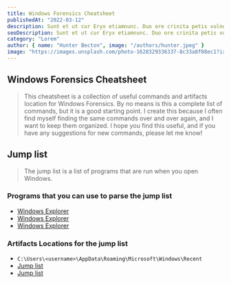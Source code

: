 ```yaml
---
title: Windows Forensics Cheatsheet
publishedAt: "2022-03-12"
description: Sunt et ut cur Eryx etiamnunc. Duo ore crinita petis vulneribus opus Ophionides est umbra nobilis radicibus ferrugine virentem nec. .
seoDescription: Sunt et ut cur Eryx etiamnunc. Duo ore crinita petis vulneribus opus Ophionides est umbra nobilis radicibus ferrugine virentem nec.
category: "Lorem"
author: { name: "Hunter Becton", image: "/authors/hunter.jpeg" }
image: "https://images.unsplash.com/photo-1628329336337-8c33a8f08ec1?ixlib=rb-1.2.1&ixid=MnwxMjA3fDB8MHxwaG90by1wYWdlfHx8fGVufDB8fHx8&auto=format&fit=crop&w=1000&q=80"
---
```


## Windows Forensics Cheatsheet

> This cheatsheet is a collection of useful commands and artifacts location for Windows Forensics. By no means is this a complete list of commands, but it is a good starting point.
> I create this because I often find myself finding the same commands over and over again, and I want to keep them organized.
> I hope you find this useful, and if you have any suggestions for new commands, please let me know!

## Jump list

> The jump list is a list of programs that are run when you open Windows.

### Programs that you can use to parse the jump list

- [Windows Explorer](https://www.microsoft.com/en-us/windows/microsoft-edge)
- [Windows Explorer](https://www.microsoft.com/en-us/windows/microsoft-edge)
- [Windows Explorer](https://www.microsoft.com/en-us/windows/microsoft-edge)

### Artifacts Locations for the jump list

- `C:\Users\<username>\AppData\Roaming\Microsoft\Windows\Recent`
- [Jump list](https://docs.microsoft.com/en-us/windows/win32/sysinfo/jump-list-in-windows)
- [Jump list](https://docs.microsoft.com/en-us/windows/win32/sysinfo/jump-list-in-windows)
